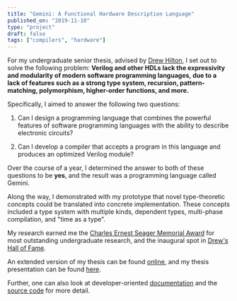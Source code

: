 ```yaml
---
title: "Gemini: A Functional Hardware Description Language"
published_on: "2019-11-10"
type: "project"
draft: false
tags: ["compilers", "hardware"]
---
```


For my undergraduate senior thesis, advised by [Drew
Hilton](http://adhilton.pratt.duke.edu/), I set out to solve the following
problem: **Verilog and other HDLs lack the expressivity and modularity of modern
software programming languages, due to a lack of features such as a strong type
system, recursion, pattern-matching, polymorphism, higher-order functions, and
more.**

Specifically, I aimed to answer the following two questions:

1. Can I design a programming language that combines the powerful features of
software programming languages with the ability to describe electronic circuits?

2. Can I develop a compiler that accepts a program in this language and produces
an optimized Verilog module?

Over the course of a year, I determined the answer to both of these questions to
be **yes**, and the result was a programming language called Gemini.

Along the way, I demonstrated with my prototype that novel type-theoretic
concepts could be translated into concrete implementation. These concepts
included a type system with multiple kinds, dependent types, multi-phase
compilation, and "time as a type".

My research earned me the [Charles Ernest Seager Memorial
Award](https://ece.duke.edu/undergrad/students/awards-honors) for most
outstanding undergraduate research, and the inaugural spot in [Drew's Hall of
Fame](http://adhilton.pratt.duke.edu/hall-fame).

An extended version of my thesis can be found
[online](https://arxiv.org/abs/1911.03926), and my thesis presentation can be
found [here](/gemini_presentation.pdf).

Further, one can also look at developer-oriented
[documentation](https://zealous-swanson-536aa0.netlify.app/#/) and the [source
code](https://github.com/adisrini/gemini-lang) for more detail.